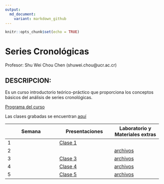 ```yaml
---
output:
  md_document:
    variant: markdown_github
---
```


```r
knitr::opts_chunk$set(echo = TRUE)
```

# Series Cronológicas

Profesor: Shu Wei Chou Chen (shuwei.chou@ucr.ac.cr)

## DESCRIPCION:

Es un curso introductorio teórico-práctico que proporciona los conceptos básicos del análisis de series cronológicas.

[Programa del curso](https://shuwei325.github.io/SP1633-II21/SP1633-programa.pdf)

Las clases grabadas se encuentran [aquí](https://youtube.com/playlist?list=PL81c0Y-B3uz1yxyVnlg1khPYWStQ9tgbl) 

Semana        | Presentaciones | Laboratorio y Materiales extras
------------- | -------------- | ------------
1             | [Clase 1](https://shuwei325.github.io/SP1633-II21/clase-1.html) |
2             |                | [archivos](https://shuwei325.github.io/SP1633-II21/clase-2.rar)  
3             | [Clase 3](https://shuwei325.github.io/SP1633-II21/clase-3.html) | [archivos](https://shuwei325.github.io/SP1633-II21/clase-3.rar)
4             | [Clase 4](https://shuwei325.github.io/SP1633-II21/clase-4.html) | [archivos](https://shuwei325.github.io/SP1633-II21/clase-4.rar)
5             | [Clase 5](https://shuwei325.github.io/SP1633-II21/clase-5.html) | [archivos](https://shuwei325.github.io/SP1633-II21/clase-5.rar)






